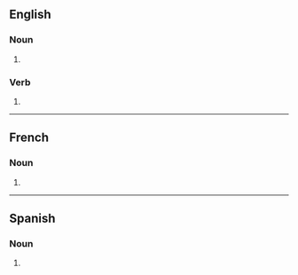 ==English==

===Noun===
{{head|en|noun form}}

# {{plural of|en|boomerang}}

===Verb===
{{head|en|verb form}}

# {{en-third-person singular of|boomerang}}

----

==French==

===Noun===
{{head|fr|noun plural form|g=m}}

# {{plural of|fr|boomerang}}

----

==Spanish==

===Noun===
{{head|es|noun form|g=m-p}}

# {{plural of|es|boomerang}}